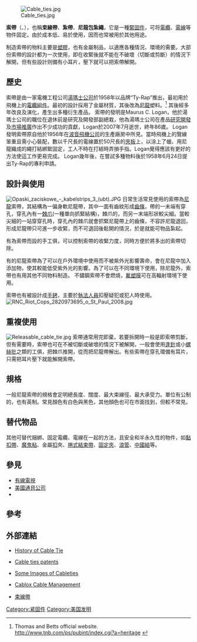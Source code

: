 {{Refimprove|time=2017-05-06T18:24:24+00:00}}
{{RoughTranslation}}
{{noteTA
|1=zh-hans:朝鲜; zh-hant:北韓;
|2=zh-hans:塑料; zh-hant:塑膠;
|3=zh-hans:著名; zh-hant:著名;
}}

[[Image:Cable_ties.jpg|right]] 

'''索帶'''（{{lang-en|cable tie}}、{{lang|en|zip tie}}），也稱'''束線帶'''、'''紮帶'''、'''尼龍包紮繩'''，它是一種[[緊固件|緊固件]]，可将[[電纜|電纜]]、[[電線|電線]]等物件固定。由於成本低、易於使用，因而也常被用於其他用途。

制造索帶的物料主要是[[塑膠|塑膠]]，也有金屬制品，以適應各種情況、環境的需要。大部份索帶的設計都为一次使用，即在收緊後就不能在不破壞（切斷或剪斷）的情況下解開，但有些設計则備有小耳片，壓下就可以把索帶解開。

==歷史==
索帶是由一家電機工程公司[[湯瑪士公司|湯瑪士公司]]於1958年以品牌“Ty-Rap”推出，最初用於飛機上的[[電纜組件|電纜組件]]。最初的設計採用了金屬材質，其後改為[[尼龍|尼龍]]塑料。<ref>Thomas and Betts official website. http://www.tnb.com/ps/pubint/index.cgi?a=heritage {{Wayback|url=http://www.tnb.com/ps/pubint/index.cgi?a=heritage |date=20120227085047 }}</ref> 其後經多年改良及演化，產生出多種衍生產品。
索帶的發明是Maurus C. Logan，他於湯瑪士公司的職位在退休前是研究及開發部副總栽，他為湯瑪士公司在產品[[研究開發|研究開發]]及[[市場推廣|市場推廣]]作出不少成功的貢獻，Logan於2007年7月逝世，終年86歲。
Logan發明索帶原自他於1956年在[[波音飛機公司|波音飛機公司]]的生產廠房中所見。當時飛機上的覽線笨重且需小心裝配，數以千尺長的電線置於50尺長的[[夾板|夾板]]上，以涂上了蠟、用尼龍織成的繩打結綁緊固定，工人不時在打結時弄損手指。Logan覺得應該有更好的方法使這工作更易完成。
Logan幾年後，在嘗試多種物料後於1958年6月24日提出Ty-Rap的專利申請。

== 設計與使用 ==
[[File:Opaski_zaciskowe_-_kabelstrips_3_(ubt).JPG|right]] 
日常生活常見使用的索帶為[[尼龍|尼龍]]索帶，其結構為一偏身軟尼龍帶，其中一面有齒紋形成[[齒條|齒條]]，帶的一未端有穿孔，穿孔內有一[[棘爪|棘爪]](一種單向抓緊結構)，棘爪的，而另一末端形狀較尖細。當較尖細的一站穿穿孔時，穿孔內的棘爪就會抓緊尼龍帶上的齒條，不容許尼龍退回，形成尼龍帶只可進一步收緊，而不可退回後鬆開的情況，於是就能可物品紮起。

有為索帶而設的手工俱，可以控制索帶的收緊力度，同時方便於將多出的索帶切除。

有的尼龍索帶為了可以在戶外環境中使用而不被紫外光影響壽命，會在尼龍中加入添加物，使其較能低受紫外光的影響。為了可以在不同環境下使用，除尼龍外，索帶也有用其他不同物料制造。
不鏽鋼索帶不會燃燒，[[氟塑|氟塑膜]]可在高輻射環境下使用。

索帶也有被設計成[[手銬|手銬]]，主要於[[執法人員|執法人員]]扣壓疑犯或犯人時使用。
[[File:RNC_Riot_Cops_2820973695_o_St_Paul_2008.jpg|right]]

==重複使用==
[[File:Releasable_cable_tie.jpg|right]] 
索帶通常用完即棄，若要拆開時一般是即索帶剪斷，但有需要時，索帶也可在不被切斷或破壞的情況下被解開，一般會使用[[針|逢針]]或小[[螺絲批|螺絲批]]之類的工俱，把棘爪推開，從而把尼龍帶解出。有些索帶在穿孔環備有耳片，只需把耳片壓下就能解開索帶。

==規格==
一般尼龍索帶的規格會定明總長度、闊度、最大束線徑、最大承受力。單位有公制的，也有英制。常見顏色有白色與黑色，其他顏色也可在市面找到，但較不常見。

==替代物品==
其他可替代捆綁、固定電纜、電線在一起的方法，且安全和半永久性的物件，如[[黏扣帶|黏扣帶]]、[[魔鬼粘|魔鬼粘]]、金屬[[扣|扣]]夾、[[捲式結束帶|捲式結束帶]]、[[固定夾|固定夾]]、[[浪管|浪管]]、[[中國結|中國結]]等。

==參見==
*[[有線電視|有線電視]]
*[[美國通貝公司|美國通貝公司]]
*{{tsl|en|Cable_tie|电缆扎带}}

==參考==
{{reflist}}

==外部連結==
{{Commons category|Cable ties}}
*{{en}}[https://web.archive.org/web/20100305130830/http://www.amirazemati.com/articles/5489/1/History-Of-Cable-Tie/Page1.html History of Cable Tie]
*{{en}}[https://web.archive.org/web/20060224043326/http://www.free-patent-search.net/Cable-Ties/index.htm Cable ties patents]
*{{en}}[http://snow.prohosting.com/cabletie/pictures.htm Some Images of Cableties] {{Wayback|url=http://snow.prohosting.com/cabletie/pictures.htm |date=20100213175425 }}
*{{en}}[http://www.cablox.com Cablox Cable Management] {{Wayback|url=http://www.cablox.com/ |date=20210128142522 }}
*{{zh-tw}}[http://www.kss.com.tw/e4/e4-3/c4-3.asp 束線帶] {{Wayback|url=http://www.kss.com.tw/e4/e4-3/c4-3.asp |date=20200203173029 }}

[[Category:紧固件|Category:紧固件]]
[[Category:美国发明|Category:美国发明]]